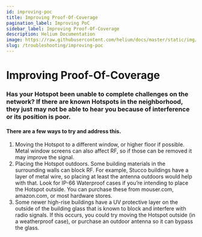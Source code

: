 ```yaml
---
id: improving-poc
title: Improving Proof-Of-Coverage
pagination_label: Improving PoC
sidebar_label: Improving Proof-Of-Coverage
description: Helium Documentation
image: https://raw.githubusercontent.com/helium/docs/master/static/img/link-image.png
slug: /troubleshooting/improving-poc
---
```


# Improving Proof-Of-Coverage

### Has your Hotspot been unable to complete challenges on the network? If there are known Hotspots in the neighborhood, they just may not be able to hear you because of interference or its position is poor.

#### There are a few ways to try and address this.

1. Moving the Hotspot to a different window, or higher floor if possible. Metal window screens can
   also affect RF, so if those can be removed it may improve the signal.
2. Placing the Hotspot outdoors. Some building materials in the surrounding walls can block RF. For
   example, Stucco buildings have a layer of metal wire, so placing at least the antenna outdoors
   would help with that. Look for IP-66 Waterproof cases if you’re intending to place the Hotspot
   outside. You can purchase these from mouser.com, amazon.com, or most hardware stores.
3. Some newer high-rise buildings have a UV protective layer on the outside of the building glass
   that is known to block and interfere with radio signals. If this occurs, you could try moving the
   Hotspot outside (in a weatherproof case), or purchase an outdoor antenna so it can bypass the
   glass.
